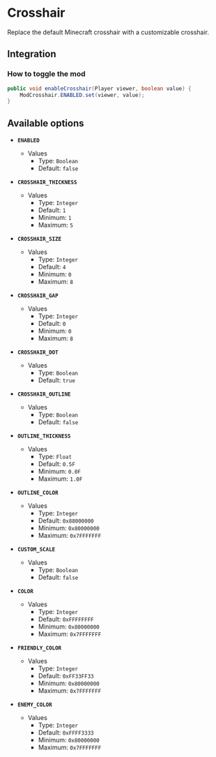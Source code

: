 # Crosshair

Replace the default Minecraft crosshair with a customizable crosshair.

## Integration

### How to toggle the mod

```java
public void enableCrosshair(Player viewer, boolean value) {
    ModCrosshair.ENABLED.set(viewer, value);
}
```

## Available options

- __`ENABLED`__
    - Values
        - Type: `Boolean`
        - Default: `false`

- __`CROSSHAIR_THICKNESS`__
    - Values
        - Type: `Integer`
        - Default: `1`
        - Minimum: `1`
        - Maximum: `5`

- __`CROSSHAIR_SIZE`__
    - Values
        - Type: `Integer`
        - Default: `4`
        - Minimum: `0`
        - Maximum: `8`

- __`CROSSHAIR_GAP`__
    - Values
        - Type: `Integer`
        - Default: `0`
        - Minimum: `0`
        - Maximum: `8`

- __`CROSSHAIR_DOT`__
    - Values
        - Type: `Boolean`
        - Default: `true`

- __`CROSSHAIR_OUTLINE`__
    - Values
        - Type: `Boolean`
        - Default: `false`

- __`OUTLINE_THICKNESS`__
    - Values
        - Type: `Float`
        - Default: `0.5F`
        - Minimum: `0.0F`
        - Maximum: `1.0F`

- __`OUTLINE_COLOR`__
    - Values
        - Type: `Integer`
        - Default: `0x88000000`
        - Minimum: `0x80000000`
        - Maximum: `0x7FFFFFFF`

- __`CUSTOM_SCALE`__
    - Values
        - Type: `Boolean`
        - Default: `false`

- __`COLOR`__
    - Values
        - Type: `Integer`
        - Default: `0xFFFFFFFF`
        - Minimum: `0x80000000`
        - Maximum: `0x7FFFFFFF`

- __`FRIENDLY_COLOR`__
    - Values
        - Type: `Integer`
        - Default: `0xFF33FF33`
        - Minimum: `0x80000000`
        - Maximum: `0x7FFFFFFF`

- __`ENEMY_COLOR`__
    - Values
        - Type: `Integer`
        - Default: `0xFFFF3333`
        - Minimum: `0x80000000`
        - Maximum: `0x7FFFFFFF`

